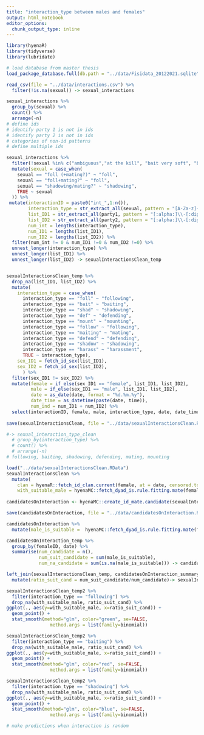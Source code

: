 ```yaml
---
title: "interaction_type between males and females"
output: html_notebook
editor_options: 
  chunk_output_type: inline
---
```


```r
library(hyenaR)
library(tidyverse)
library(lubridate)

# load database from master thesis
load_package_database.full(db.path = "../data/Fisidata_20122021.sqlite")

read_csv(file = "../data/interactions.csv") %>% 
  filter(!is.na(sexual)) -> sexual_interactions
```

```r
sexual_interactions %>% 
  group_by(sexual) %>% 
  count() %>% 
  arrange(-n)
# define ids
# identify party 1 is not in ids
# identify party 2 is not in ids
# categories of non-id patterns
# define multiple ids
```

```r
sexual_interactions %>% 
  filter(!sexual %in% c("ambiguous","at the kill", "bait very soft", "bait?", "def?","shad?","T-212","soft shadowing","mating?","foll?","bait soft")) %>% 
  mutate(sexual = case_when(
    sexual == "foll (+mating?)" ~ "foll",
    sexual == "foll+mating?" ~ "foll",
    sexual == "shadowing/mating?" ~ "shadowing",
    TRUE ~ sexual
  )) %>% 
 mutate(interactionID = paste0("int_",1:n()),
        interaction_type = str_extract_all(sexual, pattern = "[A-Za-z]+"),
        list_ID1 = str_extract_all(party1, pattern = "[:alpha:]\\-[:digit:]{3}",),
        list_ID2 = str_extract_all(party2, pattern = "[:alpha:]\\-[:digit:]{3}",),
        num_int = lengths(interaction_type),
        num_ID1 = lengths(list_ID1),
        num_ID2 = lengths(list_ID2)) %>% 
  filter(num_int != 0 & num_ID1 !=0 & num_ID2 !=0) %>% 
  unnest_longer(interaction_type) %>% 
  unnest_longer(list_ID1) %>% 
  unnest_longer(list_ID2) -> sexualInteractionsClean_temp


sexualInteractionsClean_temp %>%   
  drop_na(list_ID1, list_ID2) %>% 
  mutate(
    interaction_type = case_when(
      interaction_type == "foll" ~ "following",
      interaction_type == "bait" ~ "baiting",
      interaction_type == "shad" ~ "shadowing",
      interaction_type == "def" ~ "defending",
      interaction_type == "mount" ~ "mounting",
      interaction_type == "follow" ~ "following",
      interaction_type == "maiting" ~ "mating",
      interaction_type == "defend" ~ "defending",
      interaction_type == "shadow" ~ "shadowing",
      interaction_type == "harass" ~ "harassment",
      TRUE ~ interaction_type),
    sex_ID1 = fetch_id_sex(list_ID1),
    sex_ID2 = fetch_id_sex(list_ID2),
      ) %>%
  filter(sex_ID1 != sex_ID2) %>% 
  mutate(female = if_else(sex_ID1 == "female", list_ID1, list_ID2),
         male = if_else(sex_ID1 == "male", list_ID1, list_ID2),
         date = as_date(date, format = "%d.%m.%y"),
         date_time = as_datetime(paste(date, time)),
         num_ind = num_ID1 + num_ID2) %>% 
  select(interactionID, female, male, interaction_type, date, date_time, num_int, num_ind, interaction) -> sexualInteractionsClean
  
save(sexualInteractionsClean, file = "../data/sexualInteractionsClean.RData")

#-> sexual_interaction_type_clean
  # group_by(interaction_type) %>%
  # count() %>%
  # arrange(-n)
# following, baiting, shadowing, defending, mating, mounting
```


```r
load("../data/sexualInteractionsClean.RData")
sexualInteractionsClean %>% 
  mutate(
    clan = hyenaR::fetch_id_clan.current(female, at = date, censored.to.last.clan = TRUE),
    with_suitable_male = hyenaMC::fetch_dyad_is.rule.fitting.mate(female, male)) -> sexualInteractionsClean_temp
  
candidatesOnInteraction <- hyenaMC::create_id_mate.candidate(sexualInteractionsClean_temp$female, date = sexualInteractionsClean_temp$date,  sexualInteractionsClean_temp$clan)

save(candidatesOnInteraction, file = "../data/candidatesOnInteraction.RData")

candidatesOnInteraction %>% 
  mutate(male_is_suitable =  hyenaMC::fetch_dyad_is.rule.fitting.mate(femaleID, candidateID)) -> candidatesOnInteraction_temp

candidatesOnInteraction_temp %>% 
  group_by(femaleID, date) %>% 
  summarise(num_candidate = n(),
            num_suit_candidate = sum(male_is_suitable),
            num_na_candidate = sum(is.na(male_is_suitable))) -> candidatesOnInteraction_summary

left_join(sexualInteractionsClean_temp, candidatesOnInteraction_summary, by = c("female" = "femaleID", "date" = "date")) %>% 
  mutate(ratio_suit_cand = num_suit_candidate/num_candidate)-> sexualInteractionsClean_temp2

sexualInteractionsClean_temp2 %>% 
  filter(interaction_type == "following") %>% 
  drop_na(with_suitable_male, ratio_suit_cand) %>% 
ggplot(., aes(y=with_suitable_male, x=ratio_suit_cand)) +
  geom_point() +
  stat_smooth(method="glm", color="green", se=FALSE,
                method.args = list(family=binomial))

sexualInteractionsClean_temp2 %>% 
  filter(interaction_type == "baiting") %>% 
  drop_na(with_suitable_male, ratio_suit_cand) %>% 
ggplot(., aes(y=with_suitable_male, x=ratio_suit_cand)) +
  geom_point() +
  stat_smooth(method="glm", color="red", se=FALSE,
                method.args = list(family=binomial))

sexualInteractionsClean_temp2 %>% 
  filter(interaction_type == "shadowing") %>% 
  drop_na(with_suitable_male, ratio_suit_cand) %>% 
ggplot(., aes(y=with_suitable_male, x=ratio_suit_cand)) +
  geom_point() +
  stat_smooth(method="glm", color="blue", se=FALSE,
                method.args = list(family=binomial))

# make predictions when interaction is random



```



